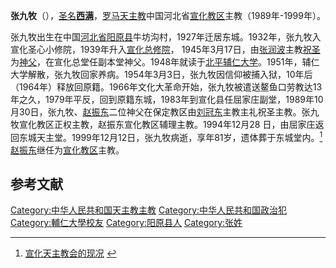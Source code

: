 '''张九牧'''（{{bd|1918年|10月21日|1999年|12月12日}}），[[聖名縮寫|圣名]]'''[[西满|西满]]'''，[[罗马天主教|罗马天主教]]中国河北省[[宣化教区|宣化教区]]主教（1989年-1999年）。

张九牧出生在中国[[河北省_(中華民國)|河北省]][[阳原县|阳原县]]牛坊沟村，1927年迁居东城。1932年，张九牧入宣化圣心小修院，1939年升入[[宣化总修院|宣化总修院]]， 1945年3月17日，由[[张润波|张润波]]主教[[祝圣|祝圣]]为[[神父|神父]]，在宣化总堂任副本堂神父。1948年就读于[[北平辅仁大学|北平辅仁大学]]。1951年，辅仁大学解散，张九牧回家养病。1954年3月3日，张九牧因信仰被捕入狱，10年后（1964年）释放回原籍。1966年文化大革命开始，张九牧被遣送鳌鱼口劳教达13年之久，1979年平反，回到原籍东城，1983年到宣化县任屈家庄副堂，1989年10月30日，张九牧、[[赵振东|赵振东]]二位神父在保定教区由[[刘冠东|刘冠东]]主教主礼祝圣主教。张九牧宣化教区正权主教，赵振东宣化教区辅理主教。1994年12月28 日，由屈家庄返回东城天主堂。1999年12月12日，张九牧病逝，享年81岁，遗体葬于东城堂内。<ref>[http://www.shanxixiuyuan.com/JS/b/020.htm 宣化天主教会的现况] {{webarchive|url=https://web.archive.org/web/20070928072547/http://www.shanxixiuyuan.com/JS/b/020.htm |date=2007-09-28 }}</ref>[[赵振东|赵振东]]继任为[[宣化教区|宣化教区]]主教。

==参考文献==
<div class="references-small">
<references />
</div>

[[Category:中华人民共和国天主教主教|Category:中华人民共和国天主教主教]]
[[Category:中华人民共和国政治犯|Category:中华人民共和国政治犯]]
[[Category:輔仁大學校友|Category:輔仁大學校友]]
[[Category:阳原县人|Category:阳原县人]]
[[Category:张姓|Category:张姓]]